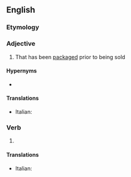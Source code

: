 {{also|pre-packaged}}

==English==

===Etymology===
{{prefix|en|pre|packaged}}

===Adjective===
{{en-adj}}

# That has been [[packaged]] prior to being sold

====Hypernyms====
* {{l|en|packaged}}

====Translations====
{{trans-top|that has been packaged prior to being sold}}
* Italian: {{t+|it|preconfezionato}}
{{trans-mid}}
{{trans-bottom}}

===Verb===
{{head|en|verb form}}

# {{en-past of|prepackage}}

====Translations====
{{trans-top|form of prepackage}}
* Italian: {{t+|it|preconfezionato}}
{{trans-mid}}
{{trans-bottom}}